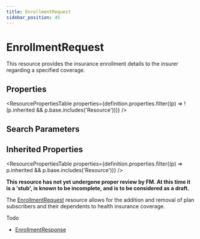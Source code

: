 ```yaml
---
title: EnrollmentRequest
sidebar_position: 45
---
```


# EnrollmentRequest

This resource provides the insurance enrollment details to the insurer regarding a specified coverage.

<Tabs queryString="section">
<TabItem value="schema" label="Schema" default>


## Properties


<ResourcePropertiesTable properties={definition.properties.filter((p) => !(p.inherited && p.base.includes('Resource')))} />

## Search Parameters

<SearchParamsTable searchParams={definition.searchParameters} />

## Inherited Properties

<ResourcePropertiesTable properties={definition.properties.filter((p) => p.inherited && p.base.includes('Resource'))} />

</TabItem>
  <TabItem value="usage" label="Usage">
    <div> <a name="scope"></a>  <p><b>This resource has not yet undergone proper review by FM. At this time it is a 'stub', is known to be incomplete, and is to be considered as a draft.</b></p> <p> The <a href="/docs/api/fhir/resources/enrollmentrequest">EnrollmentRequest</a> resource allows for the addition and removal of plan subscribers and their  dependents to health insurance coverage. </p> <p> Todo    </p> </div>
    </TabItem>
  
  
  <TabItem value="referencedBy" label="Referenced By">
    <ul><li><a href="/docs/api/fhir/resources/enrollmentresponse">EnrollmentResponse</a></li></ul>
    </TabItem>

</Tabs>
